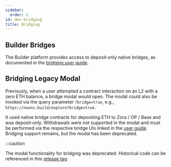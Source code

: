 ```yaml
---
sidebar:
  order: 2
id: dev-bridging
title: Bridging
---
```


## Builder Bridges

The Builder platform provides access to deposit‑only native bridges, as documented in the [bridging user guide](/onboarding/builder-bridging).

## Bridging Legacy Modal 
Previously, when a user attempted a contract interaction on an L2 with a zero ETH balance, a bridge modal would open. The modal could also be invoked via the query parameter `?bridge=true`, e.g., `https://nouns.build/explore?bridge=true`.

It used native bridge contracts for depositing ETH to Zora / OP / Base and was deposit‑only. Withdrawals were not supported in the modal and must be performed via the respective bridge UIs linked in the [user guide](/onboarding/builder-bridging). Bridging support remains, but the modal has been deprecated.

:::caution

The modal functionality for bridging was deprecated. Historical code can be referenced in this [release tag](https://github.com/BuilderOSS/nouns-builder/releases/tag/buildeross-v0.1.2).
